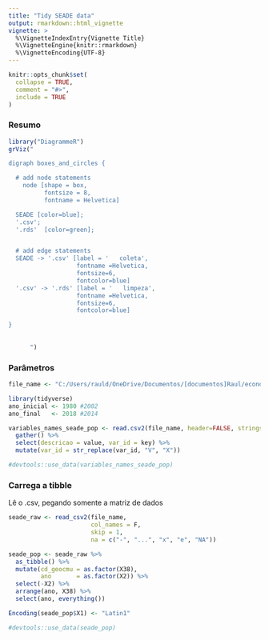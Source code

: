 ```yaml
---
title: "Tidy SEADE data"
output: rmarkdown::html_vignette
vignette: >
  %\VignetteIndexEntry{Vignette Title}
  %\VignetteEngine{knitr::rmarkdown}
  %\VignetteEncoding{UTF-8}
---
```


```r
knitr::opts_chunk$set(
  collapse = TRUE,
  comment = "#>",
  include = TRUE
)
```

### Resumo

```r
library("DiagrammeR")
grViz("

digraph boxes_and_circles {

  # add node statements
    node [shape = box,
          fontsize = 8,
          fontname = Helvetica]

  SEADE [color=blue];
  '.csv';
  '.rds'  [color=green];


  # add edge statements
  SEADE -> '.csv' [label = '   coleta',
                   fontname =Helvetica,
                   fontsize=6,
                   fontcolor=blue]
  '.csv' -> '.rds' [label = '   limpeza',
                   fontname =Helvetica,
                   fontsize=6,
                   fontcolor=blue]

}
      
      
      ")
```

### Parâmetros

```r
file_name <- "C:/Users/rauld/OneDrive/Documentos/[documentos]Raul/economia_do_crime/raw_data/seade_pop.csv" # "./raw_data/seade_pop.csv"
```


```r
library(tidyverse)
ano_inicial <- 1980 #2002
ano_final   <- 2018 #2014
```

```r
variables_names_seade_pop <- read.csv2(file_name, header=FALSE, stringsAsFactors=FALSE)[1,] %>%
  gather() %>%
  select(descricao = value, var_id = key) %>%
  mutate(var_id = str_replace(var_id, "V", "X"))

#devtools::use_data(variables_names_seade_pop)
```

### Carrega a tibble

Lê o .csv, pegando somente a matriz de dados

```r
seade_raw <- read_csv2(file_name,
                       col_names = F,
                       skip = 1,
                       na = c("-", "...", "x", "e", "NA"))

seade_pop <- seade_raw %>%
  as_tibble() %>%
  mutate(cd_geocmu = as.factor(X38),
         ano       = as.factor(X2)) %>%
  select(-X2) %>%
  arrange(ano, X38) %>%
  select(ano, everything())

Encoding(seade_pop$X1) <- "Latin1"

#devtools::use_data(seade_pop)
```
